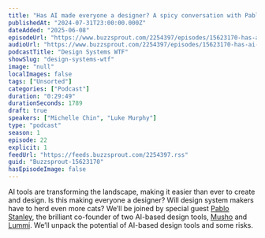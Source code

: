 ```yaml
---
title: "Has AI made everyone a designer? A spicy conversation with Pablo Stanley"
publishedAt: "2024-07-31T23:00:00.000Z"
dateAdded: "2025-06-08"
episodeUrl: "https://www.buzzsprout.com/2254397/episodes/15623170-has-ai-made-everyone-a-designer-a-spicy-conversation-with-pablo-stanley.mp3"
audioUrl: "https://www.buzzsprout.com/2254397/episodes/15623170-has-ai-made-everyone-a-designer-a-spicy-conversation-with-pablo-stanley.mp3"
podcastTitle: "Design Systems WTF"
showSlug: "design-systems-wtf"
image: "null"
localImages: false
tags: ["Unsorted"]
categories: ["Podcast"]
duration: "0:29:49"
durationSeconds: 1789
draft: true
speakers: ["Michelle Chin", "Luke Murphy"]
type: "podcast"
season: 1
episode: 22
explicit: 1
feedUrl: "https://feeds.buzzsprout.com/2254397.rss"
guid: "Buzzsprout-15623170"
hasEpisodeImage: false
---
```

AI tools are transforming the landscape, making it easier than ever to create and design. Is this making everyone a designer? Will design system makers have to herd even more cats? We’ll be joined by special guest [Pablo Stanley](https://twitter.com/pablostanley?lang=en), the brilliant co-founder of two AI-based design tools, [Musho](https://twitter.com/mushoai) and [Lummi](https://twitter.com/lummipics). We’ll unpack the potential of AI-based design tools and some risks.

